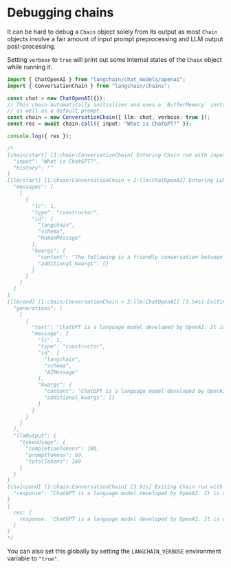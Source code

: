 # Debugging chains

It can be hard to debug a `Chain` object solely from its output as most `Chain` objects involve a fair amount of input prompt preprocessing and LLM output post-processing.

Setting `verbose` to `true` will print out some internal states of the `Chain` object while running it.

```typescript
import { ChatOpenAI } from "langchain/chat_models/openai";
import { ConversationChain } from "langchain/chains";

const chat = new ChatOpenAI({});
// This chain automatically initializes and uses a `BufferMemory` instance
// as well as a default prompt.
const chain = new ConversationChain({ llm: chat, verbose: true });
const res = await chain.call({ input: "What is ChatGPT?" });

console.log({ res });

/*
[chain/start] [1:chain:ConversationChain] Entering Chain run with input: {
  "input": "What is ChatGPT?",
  "history": ""
}
[llm/start] [1:chain:ConversationChain > 2:llm:ChatOpenAI] Entering LLM run with input: {
  "messages": [
    [
      {
        "lc": 1,
        "type": "constructor",
        "id": [
          "langchain",
          "schema",
          "HumanMessage"
        ],
        "kwargs": {
          "content": "The following is a friendly conversation between a human and an AI. The AI is talkative and provides lots of specific details from its context. If the AI does not know the answer to a question, it truthfully says it does not know.\n\nCurrent conversation:\n\nHuman: What is ChatGPT?\nAI:",
          "additional_kwargs": {}
        }
      }
    ]
  ]
}
[llm/end] [1:chain:ConversationChain > 2:llm:ChatOpenAI] [3.54s] Exiting LLM run with output: {
  "generations": [
    [
      {
        "text": "ChatGPT is a language model developed by OpenAI. It is designed to generate human-like responses in a conversational manner. It is trained on a large amount of text data from the internet and is capable of understanding and generating text across a wide range of topics. ChatGPT uses deep learning techniques, specifically a method called the transformer architecture, to process and generate high-quality text responses. Its purpose is to assist users in various conversational tasks, provide information, and engage in interactive conversations.",
        "message": {
          "lc": 1,
          "type": "constructor",
          "id": [
            "langchain",
            "schema",
            "AIMessage"
          ],
          "kwargs": {
            "content": "ChatGPT is a language model developed by OpenAI. It is designed to generate human-like responses in a conversational manner. It is trained on a large amount of text data from the internet and is capable of understanding and generating text across a wide range of topics. ChatGPT uses deep learning techniques, specifically a method called the transformer architecture, to process and generate high-quality text responses. Its purpose is to assist users in various conversational tasks, provide information, and engage in interactive conversations.",
            "additional_kwargs": {}
          }
        }
      }
    ]
  ],
  "llmOutput": {
    "tokenUsage": {
      "completionTokens": 100,
      "promptTokens": 69,
      "totalTokens": 169
    }
  }
}
[chain/end] [1:chain:ConversationChain] [3.91s] Exiting Chain run with output: {
  "response": "ChatGPT is a language model developed by OpenAI. It is designed to generate human-like responses in a conversational manner. It is trained on a large amount of text data from the internet and is capable of understanding and generating text across a wide range of topics. ChatGPT uses deep learning techniques, specifically a method called the transformer architecture, to process and generate high-quality text responses. Its purpose is to assist users in various conversational tasks, provide information, and engage in interactive conversations."
}
{
  res: {
    response: 'ChatGPT is a language model developed by OpenAI. It is designed to generate human-like responses in a conversational manner. It is trained on a large amount of text data from the internet and is capable of understanding and generating text across a wide range of topics. ChatGPT uses deep learning techniques, specifically a method called the transformer architecture, to process and generate high-quality text responses. Its purpose is to assist users in various conversational tasks, provide information, and engage in interactive conversations.'
  }
}
*/
```

You can also set this globally by setting the `LANGCHAIN_VERBOSE` environment variable to `"true"`.
